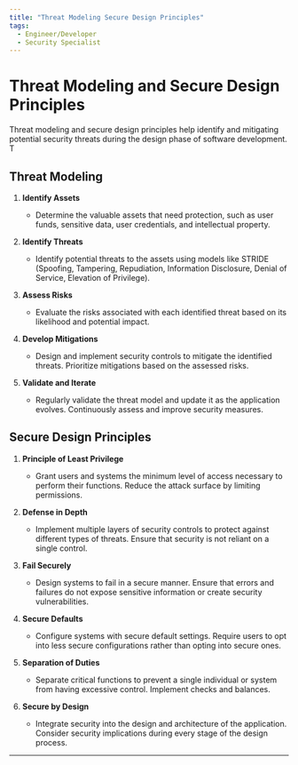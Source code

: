 ```yaml
---
title: "Threat Modeling Secure Design Principles"
tags:
  - Engineer/Developer
  - Security Specialist
---
```



<TagProvider>
<TagFilter />

# Threat Modeling and Secure Design Principles

<TagList tags={frontmatter.tags} />
<AttributionList contributors={frontmatter.contributors} />

Threat modeling and secure design principles help identify and mitigating potential security threats during the design
phase of software development. T

## Threat Modeling

1. **Identify Assets**
   - Determine the valuable assets that need protection, such as user funds, sensitive data, user credentials, and
   intellectual property.

2. **Identify Threats**
   - Identify potential threats to the assets using models like STRIDE (Spoofing, Tampering, Repudiation, Information
   Disclosure, Denial of Service, Elevation of Privilege).

3. **Assess Risks**
   - Evaluate the risks associated with each identified threat based on its likelihood and potential impact.

4. **Develop Mitigations**
   - Design and implement security controls to mitigate the identified threats. Prioritize mitigations based on the
   assessed risks.

5. **Validate and Iterate**
   - Regularly validate the threat model and update it as the application evolves. Continuously assess and improve
   security measures.

## Secure Design Principles

1. **Principle of Least Privilege**
   - Grant users and systems the minimum level of access necessary to perform their functions. Reduce the attack surface
   by limiting permissions.

2. **Defense in Depth**
   - Implement multiple layers of security controls to protect against different types of threats. Ensure that security
   is not reliant on a single control.

3. **Fail Securely**
   - Design systems to fail in a secure manner. Ensure that errors and failures do not expose sensitive information or
   create security vulnerabilities.

4. **Secure Defaults**
   - Configure systems with secure default settings. Require users to opt into less secure configurations rather than
   opting into secure ones.

5. **Separation of Duties**
   - Separate critical functions to prevent a single individual or system from having excessive control. Implement
   checks and balances.

6. **Secure by Design**
   - Integrate security into the design and architecture of the application. Consider security implications during every
   stage of the design process.

---

</TagProvider>
<ContributeFooter />
